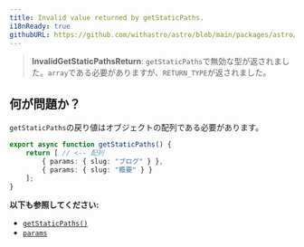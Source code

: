 ```yaml
---
title: Invalid value returned by getStaticPaths.
i18nReady: true
githubURL: https://github.com/withastro/astro/blob/main/packages/astro/src/core/errors/errors-data.ts
---
```


> **InvalidGetStaticPathsReturn**: `getStaticPaths`で無効な型が返されました。`array`である必要がありますが、`RETURN_TYPE`が返されました。

## 何が問題か？

`getStaticPaths`の戻り値はオブジェクトの配列である必要があります。

```ts title="pages/blog/[id].astro"
export async function getStaticPaths() {
	return [ // <-- 配列
		{ params: { slug: "ブログ" } },
		{ params: { slug: "概要" } }
	];
}
```

**以下も参照してください:**
-  [`getStaticPaths()`](/ja/reference/api-reference/#getstaticpaths)
-  [`params`](/ja/reference/api-reference/#params)


